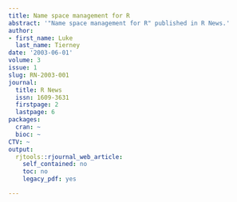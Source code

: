 ```yaml
---
title: Name space management for R
abstract: '"Name space management for R" published in R News.'
author:
- first_name: Luke
  last_name: Tierney
date: '2003-06-01'
volume: 3
issue: 1
slug: RN-2003-001
journal:
  title: R News
  issn: 1609-3631
  firstpage: 2
  lastpage: 6
packages:
  cran: ~
  bioc: ~
CTV: ~
output:
  rjtools::rjournal_web_article:
    self_contained: no
    toc: no
    legacy_pdf: yes

---
```

